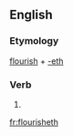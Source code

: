 ==English==

===Etymology===
[[flourish]] + [[-eth]]

===Verb===
{{head|en|verb form}}

# {{en-archaic third-person singular of|flourish}}

[[fr:flourisheth]]